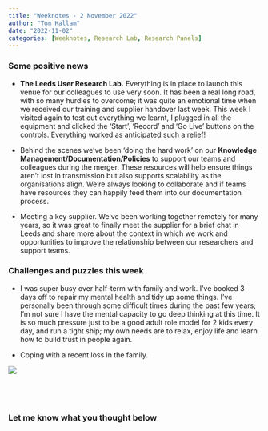 ```yaml
---
title: "Weeknotes - 2 November 2022"
author: "Tom Hallam"
date: "2022-11-02"
categories: [Weeknotes, Research Lab, Research Panels]
---
```


<h3>Some positive news</h3>

* <b>The Leeds User Research Lab.</b> Everything is in place to launch this venue for our colleagues to use very soon. 
It has been a real long road, with so many hurdles to overcome; it was quite an emotional time when we received our training and supplier handover last week. This week I visited again to test out everything we learnt, I plugged in all the equipment and clicked the 'Start', 'Record' and 'Go Live' buttons on the controls. Everything worked as anticipated such a relief!

* Behind the scenes we've been 'doing the hard work' on our <b>Knowledge Management/Documentation/Policies</b> to support our teams and colleagues during the merger. These resources will help ensure things aren't lost in transmission but also supports scalability as the organisations align. We're always looking to collaborate and if teams have resources they can happily feed them into our documentation process.

* Meeting a key supplier. We've been working together remotely for many years, so it was great to finally meet the supplier for a brief chat in Leeds and share more about the context in which we work and opportunities to improve the relationship between our researchers and support teams.

<h3>Challenges and puzzles this week</h3>

* I was super busy over half-term with family and work. I've booked 3 days off to repair my mental health and tidy up some things. I've personally been through some difficult times during the past few years; I'm not sure I have the mental capacity to go deep thinking at this time. It is so much pressure just to be a good adult role model for 2 kids every day, and run a tight ship; my own needs are to relax, enjoy life and learn how to build trust in people again.

* Coping with a recent loss in the family.


![](nils-nedel-ONpGBpns3cs-unsplash.jpg)

<br>
---

### Let me know what you thought below

<script src="https://giscus.app/client.js"
        data-repo="thomashallam/thomashallam.github.io"
        data-repo-id="R_kgDOIW_M2g"
        data-category="General"
        data-category-id="DIC_kwDOIW_M2s4CSpZr"
        data-mapping="url"
        data-strict="0"
        data-reactions-enabled="1"
        data-emit-metadata="0"
        data-input-position="top"
        data-theme="dark_protanopia"
        data-lang="en"
        data-loading="lazy"
        crossorigin="anonymous"
        async>
</script>